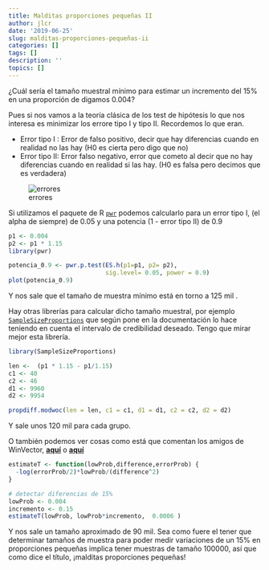```yaml
---
title: Malditas proporciones pequeñas II
author: jlcr
date: '2019-06-25'
slug: malditas-proporciones-pequeñas-ii
categories: []
tags: []
description: ''
topics: []
---
```


¿Cuál sería el tamaño muestral mínimo para estimar un incremento del 15% en una proporción de digamos 0.004? 

Pues si nos vamos a la teoría clásica de los test de hipótesis lo que nos interesa es minimizar los errore tipo I y tipo II. Recordemos lo que eran.

- Error tipo I : Error de falso positivo, decir que  hay diferencias
cuando en realidad no las hay (H0 es cierta pero digo que no)
- Error tipo II: Error falso negativo, error que cometo al decir que no hay diferencias cuando en realidad si las hay. (H0 es falsa pero decimos que es verdadera)

![errores](/post/2019-06-25-malditas-proporciones-pequeñas-ii_files/error_tipo1_tipo2_pregnant.jpg)


Si utilizamos el paquete de R [`pwr`](https://cran.r-project.org/web/packages/pwr/vignettes/pwr-vignette.html) podemos calcularlo para un error tipo I, (el alpha de siempre) de 0.05 y una potencia (1 - error tipo II) de 0.9


```r
p1 <- 0.004
p2 <- p1 * 1.15
library(pwr)

potencia_0.9 <- pwr.p.test(ES.h(p1=p1, p2= p2),
                           sig.level= 0.05, power = 0.9) 
plot(potencia_0.9)
```

Y nos sale que el tamaño de muestra mínimo está en torno a 125 mil . 

Hay otras librerías para calcular dicho tamaño muestral, por ejemplo 
[`SampleSizeProportions`](https://cran.r-project.org/web/packages/SampleSizeProportions/index.html) que según pone en la documentación lo hace teniendo en cuenta el intervalo de credibilidad deseado. 
Tengo que mirar mejor esta librería. 

```r
library(SampleSizeProportions)

len <-  (p1 * 1.15 - p1/1.15)
c1 <- 40
c2 <- 46
d1 <- 9960
d2 <- 9954

propdiff.modwoc(len = len, c1 = c1, d1 = d1, c2 = c2, d2 = d2)
```

Y sale unos 120 mil para cada grupo.

O también podemos ver cosas como está que comentan los amigos de 
WinVector, [**aquí**](http://www.win-vector.com/blog/2019/06/estimating-rates-using-probability-theory-chalk-talk/) o [**aquí**](http://www.win-vector.com/blog/2013/12/sample-size-and-power-for-rare-events/)


```r
estimateT <- function(lowProb,difference,errorProb) {
  -log(errorProb/2)*lowProb/(difference^2)
}

# detectar diferencias de 15%
lowProb <- 0.004
incremento <- 0.15
estimateT(lowProb, lowProb*incremento,  0.0006 )
```

Y nos sale un tamaño aproximado de 90 mil.  Sea como fuere el tener que determinar tamaños de muestra para poder medir variaciones de un 15% en proporciones pequeñas implica tener muestras de tamaño 100000, así que como dice el título, ¡malditas proporciones pequeñas!


